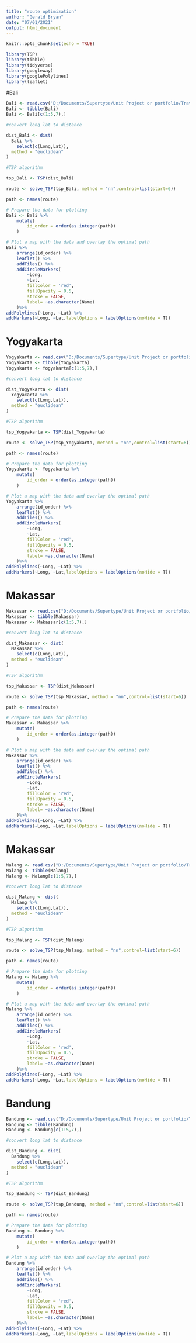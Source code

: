 ```yaml
---
title: "route optimization"
author: "Gerald Bryan"
date: "07/01/2021"
output: html_document
---
```


```r
knitr::opts_chunk$set(echo = TRUE)
```

```r
library(TSP)
library(tibble)
library(tidyverse)
library(googleway)
library(googlePolylines)
library(leaflet)
```

#Bali

```r
Bali <- read.csv("D:/Documents/Supertype/Unit Project or portfolio/Travel Planner/Travel-Planner/Data/Bali_destination.csv")
Bali <- tibble(Bali)
Bali <- Bali[c(1:5,7),]
```

```r
#convert long lat to distance

dist_Bali <- dist(
  Bali %>%
    select(c(Long,Lat)),
  method = "euclidean"
)
```

```r
#TSP algorithm

tsp_Bali <- TSP(dist_Bali)

route <- solve_TSP(tsp_Bali, method = "nn",control=list(start=6))

path <- names(route)
```

```r
# Prepare the data for plotting
Bali <- Bali %>% 
    mutate(
        id_order = order(as.integer(path))
    )

```

```r
# Plot a map with the data and overlay the optimal path
Bali %>% 
    arrange(id_order) %>% 
    leaflet() %>% 
    addTiles() %>% 
    addCircleMarkers(
        ~Long,
        ~Lat,
        fillColor = 'red',
        fillOpacity = 0.5,
        stroke = FALSE,
        label= ~as.character(Name)
    )%>%
addPolylines(~Long, ~Lat) %>%
addMarkers(~Long, ~Lat,labelOptions = labelOptions(noHide = T)) 
```

# Yogyakarta

```r
Yogyakarta <- read.csv("D:/Documents/Supertype/Unit Project or portfolio/Travel Planner/Travel-Planner/Data/Yogya_destination.csv")
Yogyakarta <- tibble(Yogyakarta)
Yogyakarta <- Yogyakarta[c(1:5,7),]
```

```r
#convert long lat to distance

dist_Yogyakarta <- dist(
  Yogyakarta %>%
    select(c(Long,Lat)),
  method = "euclidean"
)
```

```r
#TSP algorithm

tsp_Yogyakarta <- TSP(dist_Yogyakarta)

route <- solve_TSP(tsp_Yogyakarta, method = "nn",control=list(start=6))

path <- names(route)
```

```r
# Prepare the data for plotting
Yogyakarta <- Yogyakarta %>% 
    mutate(
        id_order = order(as.integer(path))
    )

```

```r
# Plot a map with the data and overlay the optimal path
Yogyakarta %>% 
    arrange(id_order) %>% 
    leaflet() %>% 
    addTiles() %>% 
    addCircleMarkers(
        ~Long,
        ~Lat,
        fillColor = 'red',
        fillOpacity = 0.5,
        stroke = FALSE,
        label= ~as.character(Name)
    )%>%
addPolylines(~Long, ~Lat) %>%
addMarkers(~Long, ~Lat,labelOptions = labelOptions(noHide = T)) 
```

# Makassar

```r
Makassar <- read.csv("D:/Documents/Supertype/Unit Project or portfolio/Travel Planner/Travel-Planner/Data/Makassar_destination.csv")
Makassar <- tibble(Makassar)
Makassar <- Makassar[c(1:5,7),]
```

```r
#convert long lat to distance

dist_Makassar <- dist(
  Makassar %>%
    select(c(Long,Lat)),
  method = "euclidean"
)
```

```r
#TSP algorithm

tsp_Makassar <- TSP(dist_Makassar)

route <- solve_TSP(tsp_Makassar, method = "nn",control=list(start=6))

path <- names(route)
```

```r
# Prepare the data for plotting
Makassar <- Makassar %>% 
    mutate(
        id_order = order(as.integer(path))
    )

```

```r
# Plot a map with the data and overlay the optimal path
Makassar %>% 
    arrange(id_order) %>% 
    leaflet() %>% 
    addTiles() %>% 
    addCircleMarkers(
        ~Long,
        ~Lat,
        fillColor = 'red',
        fillOpacity = 0.5,
        stroke = FALSE,
        label= ~as.character(Name)
    )%>%
addPolylines(~Long, ~Lat) %>%
addMarkers(~Long, ~Lat,labelOptions = labelOptions(noHide = T)) 
```

# Makassar

```r
Malang <- read.csv("D:/Documents/Supertype/Unit Project or portfolio/Travel Planner/Travel-Planner/Data/Malang_destination.csv")
Malang <- tibble(Malang)
Malang <- Malang[c(1:5,7),]
```

```r
#convert long lat to distance

dist_Malang <- dist(
  Malang %>%
    select(c(Long,Lat)),
  method = "euclidean"
)
```

```r
#TSP algorithm

tsp_Malang <- TSP(dist_Malang)

route <- solve_TSP(tsp_Malang, method = "nn",control=list(start=6))

path <- names(route)
```

```r
# Prepare the data for plotting
Malang <- Malang %>% 
    mutate(
        id_order = order(as.integer(path))
    )

```

```r
# Plot a map with the data and overlay the optimal path
Malang %>% 
    arrange(id_order) %>% 
    leaflet() %>% 
    addTiles() %>% 
    addCircleMarkers(
        ~Long,
        ~Lat,
        fillColor = 'red',
        fillOpacity = 0.5,
        stroke = FALSE,
        label= ~as.character(Name)
    )%>%
addPolylines(~Long, ~Lat) %>%
addMarkers(~Long, ~Lat,labelOptions = labelOptions(noHide = T)) 
```

# Bandung

```r
Bandung <- read.csv("D:/Documents/Supertype/Unit Project or portfolio/Travel Planner/Travel-Planner/Data/Bandung_destination.csv")
Bandung <- tibble(Bandung)
Bandung <- Bandung[c(1:5,7),]
```

```r
#convert long lat to distance

dist_Bandung <- dist(
  Bandung %>%
    select(c(Long,Lat)),
  method = "euclidean"
)
```

```r
#TSP algorithm

tsp_Bandung <- TSP(dist_Bandung)

route <- solve_TSP(tsp_Bandung, method = "nn",control=list(start=6))

path <- names(route)
```

```r
# Prepare the data for plotting
Bandung <- Bandung %>% 
    mutate(
        id_order = order(as.integer(path))
    )

```

```r
# Plot a map with the data and overlay the optimal path
Bandung %>% 
    arrange(id_order) %>% 
    leaflet() %>% 
    addTiles() %>% 
    addCircleMarkers(
        ~Long,
        ~Lat,
        fillColor = 'red',
        fillOpacity = 0.5,
        stroke = FALSE,
        label= ~as.character(Name)
    )%>%
addPolylines(~Long, ~Lat) %>%
addMarkers(~Long, ~Lat,labelOptions = labelOptions(noHide = T)) 
```